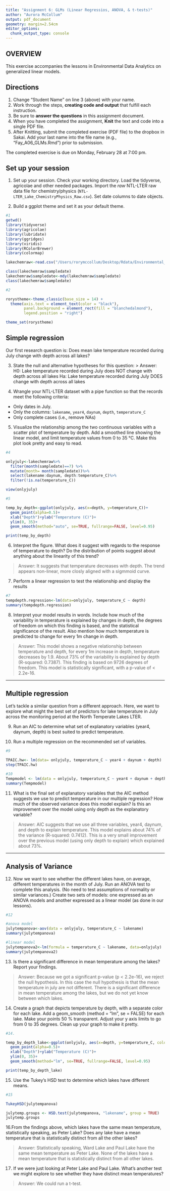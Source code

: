 ```yaml
---
title: "Assignment 6: GLMs (Linear Regressios, ANOVA, & t-tests)"
author: "Aurora McCollum"
output: pdf_document
geometry: margin=2.54cm
editor_options: 
  chunk_output_type: console
---
```


## OVERVIEW

This exercise accompanies the lessons in Environmental Data Analytics on generalized linear models. 

## Directions
1. Change "Student Name" on line 3 (above) with your name.
2. Work through the steps, **creating code and output** that fulfill each instruction.
3. Be sure to **answer the questions** in this assignment document.
4. When you have completed the assignment, **Knit** the text and code into a single PDF file.
5. After Knitting, submit the completed exercise (PDF file) to the dropbox in Sakai. Add your last name into the file name (e.g., "Fay_A06_GLMs.Rmd") prior to submission.

The completed exercise is due on Monday, February 28 at 7:00 pm.

## Set up your session 
1. Set up your session. Check your working directory. Load the tidyverse, agricolae and other needed packages. Import the *raw* NTL-LTER raw data file for chemistry/physics (`NTL-LTER_Lake_ChemistryPhysics_Raw.csv`). Set date columns to date objects.

2. Build a ggplot theme and set it as your default theme.

```r
#1
getwd()
library(tidyverse)
library(agricolae)
library(lubridate)
library(ggridges)
library(viridis)
library(RColorBrewer)
library(colormap)

lakechemraw<-read.csv("/Users/rorymccollum/Desktop/Rdata/Environmental_Data_Analytics_2022/Data/Raw/NTL-LTER_Lake_ChemistryPhysics_Raw.csv", stringsAsFactors = TRUE)

class(lakechemraw$sampledate)
lakechemraw$sampledate<-mdy(lakechemraw$sampledate)
class(lakechemraw$sampledate)

#2

rorystheme<-theme_classic(base_size = 14) +
  theme(axis.text = element_text(color = "black"), 
        panel.background = element_rect(fill = "blanchedalmond"),
        legend.position = "right")

theme_set(rorystheme)

```

## Simple regression
Our first research question is: Does mean lake temperature recorded during July change with depth across all lakes?

3. State the null and alternative hypotheses for this question:
> Answer:
H0: Lake temperature recorded during July does NOT change with depth across all lakes
Ha: Lake temperature recorded during July DOES change with depth across all lakes


4.  Wrangle your NTL-LTER dataset with a pipe function so that the records meet the following criteria: 
 * Only dates in July. 
 * Only the columns: `lakename`, `year4`, `daynum`, `depth`, `temperature_C`
 * Only complete cases (i.e., remove NAs)

5. Visualize the relationship among the two continuous variables with a scatter plot of temperature by depth. Add a smoothed line showing the linear model, and limit temperature values from 0 to 35 °C. Make this plot look pretty and easy to read.

```r
#4

onlyjuly<-lakechemraw%>%
  filter(month(sampledate)==7) %>%
  mutate(month= month(sampledate))%>%
  select(lakename:daynum, depth:temperature_C)%>%
  filter(!is.na(temperature_C))

view(onlyjuly)

#5

temp_by_depth<-ggplot(onlyjuly, aes(x=depth, y=temperature_C))+
  geom_point(alpha=0.5)+
  xlab("Depth")+ylab("Temperature (C)")+
  ylim(0, 35)+
  geom_smooth(method="auto", se=TRUE, fullrange=FALSE, level=0.95)

print(temp_by_depth)

```


6. Interpret the figure. What does it suggest with regards to the response of temperature to depth? Do the distribution of points suggest about anything about the linearity of this trend?

> Answer: It suggests that temperature decreases with depth. The trend appears non-linear, more closly aligned with a sigmmoid curve. 


7. Perform a linear regression to test the relationship and display the results

```r
#7
tempdepth.regression<-lm(data=onlyjuly, temperature_C ~ depth)
summary(tempdepth.regression)

```


8. Interpret your model results in words. Include how much of the variability in temperature is explained by changes in depth, the degrees of freedom on which this finding is based, and the statistical significance of the result. Also mention how much temperature is predicted to change for every 1m change in depth. 

> Answer: This model shows a negative relationship between temperature and depth, for every 1m increase in depth, temperature decreases by 1.9. About 73% of the variability is explained by depth (R-squared:  0.7387). This finding is based on 9726 degrees of freedom. This model is statistically significant, with a p-value of < 2.2e-16. 


---

## Multiple regression
Let's tackle a similar question from a different approach. Here, we want to explore what might the best set of predictors for lake temperature in July across the monitoring period at the North Temperate Lakes LTER. 


9. Run an AIC to determine what set of explanatory variables (year4, daynum, depth) is best suited to predict temperature.

10. Run a multiple regression on the recommended set of variables. 

```r
#9
  
TPAIC.hw<- lm(data= onlyjuly, temperature_C ~ year4 + daynum + depth)
step(TPAIC.hw)

#10
Tempmodel <- lm(data = onlyjuly, temperature_C ~ year4 + daynum + depth)
summary(Tempmodel)

```

11. What is the final set of explanatory variables that the AIC method suggests we use to predict temperature in our multiple regression? How much of the observed variance does this model explain? Is this an improvement over the model using only depth as the explanatory variable?

> Answer: AIC suggests that we use all three variables, year4, daynum, and depth to explain temperature. This model explains about 74% of the variance (R-squared:  0.7412). This is a very small improvement over the previous model (using only depth to explain) which explained about 73%. 



---
## Analysis of Variance

12. Now we want to see whether the different lakes have, on average, different temperatures in the month of July. Run an ANOVA test to complete this analysis. (No need to test assumptions of normality or similar variances.) Create two sets of models: one expressed as an ANOVA models and another expressed as a linear model (as done in our lessons).

```r
#12

#anova model
julytempanova<-aov(data = onlyjuly, temperature_C ~ lakename)
summary(julytempanova)

#linear model
julytempanova2<-lm(formula = temperature_C ~ lakename, data=onlyjuly)
summary(julytempanova2)

```

13. Is there a significant difference in mean temperature among the lakes? Report your findings. 

> Answer: Because we got a significant p-value (p < 2.2e-16), we reject the null hypothesis. In this case the null hypothesis is that the mean temperature in july are not different. There is a significant difference in mean temperature among the lakes, but we do not yet know between which lakes. 



14. Create a graph that depicts temperature by depth, with a separate color for each lake. Add a geom_smooth (method = "lm", se = FALSE) for each lake. Make your points 50 % transparent. Adjust your y axis limits to go from 0 to 35 degrees. Clean up your graph to make it pretty. 

```r
#14.

temp_by_depth_lake<-ggplot(onlyjuly, aes(x=depth, y=temperature_C, color=lakename))+
  geom_point(alpha=0.5)+
  xlab("Depth")+ylab("Temperature (C)")+
  ylim(0, 35)+
  geom_smooth(method="lm", se=TRUE, fullrange=FALSE, level=0.95)

print(temp_by_depth_lake)

```

15. Use the Tukey's HSD test to determine which lakes have different means.

```r
#15

TukeyHSD(julytempanova)

julytemp.groups <- HSD.test(julytempanova, "lakename", group = TRUE)
julytemp.groups
```

16.From the findings above, which lakes have the same mean temperature, statistically speaking, as Peter Lake? Does any lake have a mean temperature that is statistically distinct from all the other lakes?

>Answer: Statistically speaking, Ward Lake and Paul Lake have the same mean temperature as Peter Lake. None of the lakes have a mean temperature that is statistically distinct from all other lakes. 

 

17. If we were just looking at Peter Lake and Paul Lake. What's another test we might explore to see whether they have distinct mean temperatures? 

>Answer: We could run a t-test. 


